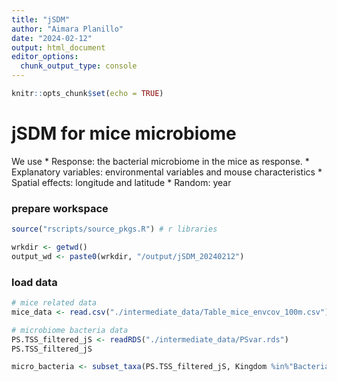 ```yaml
---
title: "jSDM"
author: "Aimara Planillo"
date: "2024-02-12"
output: html_document
editor_options: 
  chunk_output_type: console
---
```


```r
knitr::opts_chunk$set(echo = TRUE)
```

# jSDM for mice microbiome    

We use 
* Response: the bacterial microbiome in the mice as response.
* Explanatory variables: environmental variables and mouse characteristics
* Spatial effects: longitude and latitude
* Random: year


### prepare workspace
```r
source("rscripts/source_pkgs.R") # r libraries

wrkdir <- getwd()
output_wd <- paste0(wrkdir, "/output/jSDM_20240212")
```

### load data
```r
# mice related data
mice_data <- read.csv("./intermediate_data/Table_mice_envcov_100m.csv")

# microbiome bacteria data
PS.TSS_filtered_jS <- readRDS("./intermediate_data/PSvar.rds")
PS.TSS_filtered_jS

micro_bacteria <- subset_taxa(PS.TSS_filtered_jS, Kingdom %in%"Bacteria")

```

